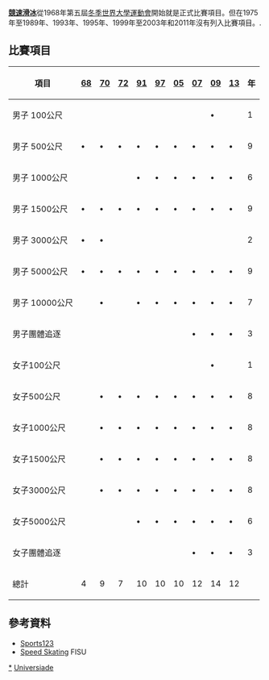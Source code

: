 '''[[競速滑冰|競速滑冰]]'''從1968年第五屆[[冬季世界大學運動會|冬季世界大學運動會]]開始就是正式比賽項目。但在1975年至1989年、1993年、1995年、1999年至2003年和2011年沒有列入比賽項目。.


== 比賽項目 ==
{| class="wikitable"
! 項目 || [[1968年冬季世界大學運動會競速滑冰比賽|68]] || [[1970年冬季世界大學運動會競速滑冰比賽|70]] || [[1972年冬季世界大學運動會競速滑冰比賽|72]] || [[1991年冬季世界大學運動會競速滑冰比賽|91]] || [[1997年冬季世界大學運動會競速滑冰比賽|97]] || [[2005年冬季世界大學運動會競速滑冰比賽|05]] || [[2007年冬季世界大學運動會競速滑冰比賽|07]] || [[2009年冬季世界大學運動會競速滑冰比賽|09]] || [[2013年冬季世界大學運動會競速滑冰比賽|13]] || 年
|-align=center
|align=left| 男子 100公尺 || || || || || || || || '''•''' || || 1
|-align=center
|align=left| 男子 500公尺 || '''•''' || '''•''' || '''•''' || '''•''' || '''•''' || '''•''' || '''•''' || '''•''' || '''•''' || 9
|-align=center
|align=left| 男子 1000公尺 || || || || '''•''' || '''•''' || '''•''' || '''•''' || '''•''' || '''•''' || 6
|-align=center
|align=left| 男子 1500公尺 || '''•''' || '''•''' || '''•''' || '''•''' || '''•''' || '''•''' || '''•''' || '''•''' || '''•''' || 9
|-align=center
|align=left| 男子 3000公尺 || '''•''' || '''•''' || || || || || || || || 2
|-align=center
|align=left| 男子 5000公尺 || '''•''' || '''•''' || '''•''' || '''•''' || '''•''' || '''•''' || '''•''' || '''•''' || '''•''' || 9
|-align=center
|align=left| 男子 10000公尺 || || '''•''' || || '''•''' || '''•''' || '''•''' || '''•''' || '''•''' || '''•''' || 7
|-align=center
|align=left| 男子團體追逐 || || || || || || || '''•''' || '''•''' || '''•''' || 3
|-align=center
|align=left| 女子100公尺 || || || || || || || || '''•''' || || 1
|-align=center
|align=left| 女子500公尺 || || '''•''' || '''•''' || '''•''' || '''•''' || '''•''' || '''•''' || '''•''' || '''•''' || 8
|-align=center
|align=left| 女子1000公尺 || || '''•''' || '''•''' || '''•''' || '''•''' || '''•''' || '''•''' || '''•''' || '''•''' || 8
|-align=center
|align=left| 女子1500公尺 || || '''•''' || '''•''' || '''•''' || '''•''' || '''•''' || '''•''' || '''•''' || '''•''' || 8
|-align=center
|align=left| 女子3000公尺 || || '''•''' || '''•''' || '''•''' || '''•''' || '''•''' || '''•''' || '''•''' || '''•''' || 8
|-align=center
|align=left| 女子5000公尺 || || || || '''•''' || '''•''' || '''•''' || '''•''' || '''•''' || '''•''' || 6
|-align=center
|align=left| 女子團體追逐 || || || || || || || '''•''' || '''•''' || '''•''' || 3
|-
!總計 || 4 || 9 || 7 || 10 || 10 || 10 || 12 || 14 || 12 ||
|}


== 參考資料 ==
* [https://web.archive.org/web/20090908015138/http://sports123.com/uni/index.html Sports123]
* [http://www.fisu.net/en/FISU-Speed-Skating-3544.html Speed Skating] {{Wayback|url=http://www.fisu.net/en/FISU-Speed-Skating-3544.html |date=20161030172426 }} FISU

{{世界大學運動會項目}}
{{冬季世界大學運動會競速滑冰比賽}}

[[Category:冬季世界大學運動會競速滑冰比賽|*]]
[[Category:綜合運動會競速滑冰比賽|Universiade]]